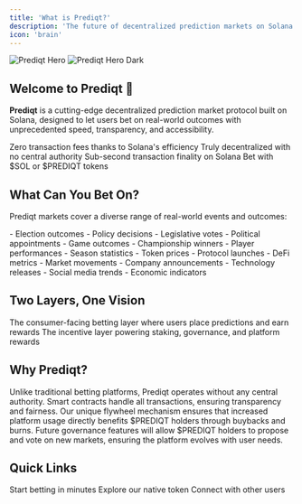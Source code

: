 ```yaml
---
title: 'What is Prediqt?'
description: 'The future of decentralized prediction markets on Solana'
icon: 'brain'
---
```


<img
  className="block dark:hidden"
  src="/images/hero-light.png"
  alt="Prediqt Hero"
/>
<img
  className="hidden dark:block"
  src="/images/hero-dark.png"
  alt="Prediqt Hero Dark"
/>

## Welcome to Prediqt 🧠

**Prediqt** is a cutting-edge decentralized prediction market protocol built on Solana, designed to let users bet on real-world outcomes with unprecedented speed, transparency, and accessibility.

<CardGroup cols={2}>
  <Card
    title="Gasless Betting"
    icon="bolt"
    color="#299EFF"
  >
    Zero transaction fees thanks to Solana's efficiency
  </Card>
  <Card
    title="Censorship-Resistant"
    icon="shield"
    color="#299EFF"
  >
    Truly decentralized with no central authority
  </Card>
  <Card
    title="Lightning Fast"
    icon="gauge-high"
    color="#299EFF"
  >
    Sub-second transaction finality on Solana
  </Card>
  <Card
    title="Dual Currency"
    icon="coins"
    color="#299EFF"
  >
    Bet with $SOL or $PREDIQT tokens
  </Card>
</CardGroup>

## What Can You Bet On?

Prediqt markets cover a diverse range of real-world events and outcomes:

<Tabs>
  <Tab title="Politics">
    - Election outcomes
    - Policy decisions
    - Legislative votes
    - Political appointments
  </Tab>
  <Tab title="Sports">
    - Game outcomes
    - Championship winners
    - Player performances
    - Season statistics
  </Tab>
  <Tab title="Crypto">
    - Token prices
    - Protocol launches
    - DeFi metrics
    - Market movements
  </Tab>
  <Tab title="News & Trends">
    - Company announcements
    - Technology releases
    - Social media trends
    - Economic indicators
  </Tab>
</Tabs>

## Two Layers, One Vision

<Steps>
  <Step title="Prediqtmarket">
    The consumer-facing betting layer where users place predictions and earn rewards
  </Step>
  <Step title="$PREDIQT Token Economy">
    The incentive layer powering staking, governance, and platform rewards
  </Step>
</Steps>

## Why Prediqt?

<AccordionGroup>
  <Accordion title="True Decentralization">
    Unlike traditional betting platforms, Prediqt operates without any central authority. Smart contracts handle all transactions, ensuring transparency and fairness.
  </Accordion>
  <Accordion title="Self-Reinforcing Economy">
    Our unique flywheel mechanism ensures that increased platform usage directly benefits $PREDIQT holders through buybacks and burns.
  </Accordion>
  <Accordion title="Community-Driven">
    Future governance features will allow $PREDIQT holders to propose and vote on new markets, ensuring the platform evolves with user needs.
  </Accordion>
</AccordionGroup>

## Quick Links

<CardGroup cols={3}>
  <Card
    title="Get Started"
    icon="rocket"
    href="/using/getting-started"
  >
    Start betting in minutes
  </Card>
  <Card
    title="Learn About $PREDIQT"
    icon="coin"
    href="/token/about-prediqt"
  >
    Explore our native token
  </Card>
  <Card
    title="Join Community"
    icon="discord"
    href="https://discord.gg/prediqt"
  >
    Connect with other users
  </Card>
</CardGroup> 